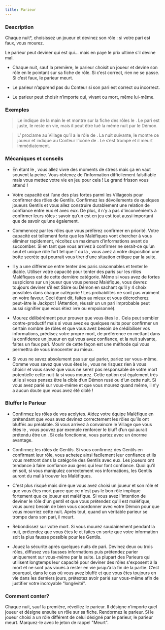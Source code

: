 ```yaml
---
title: Parieur
---
```



<Role PARIEUR header />

### Description

Chaque nuit*, choisissez un joueur et devinez son rôle : si votre pari est faux, vous mourez.

Le parieur peut deviner qui est qui… mais en paye le prix ultime s’il devine mal.

-   Chaque nuit, sauf la première, le parieur choisit un joueur et devine son rôle en le pointant sur sa fiche de rôle. Si c’est correct, rien ne se passe. Si c’est faux, le parieur meurt.
    
-   Le parieur n’apprend pas du Conteur si son pari est correct ou incorrect.

-   Le parieur peut choisir n’importe qui, vivant ou mort, même lui-même.

### Exemples

> Le <Role PARIEUR /> indique de la main le <Role MARIN /> et montre sur la fiche des rôles le <Role MARIN />. Le pari est juste, le <Role PARIEUR /> reste en vie, mais il peut être tué la même nuit par le Démon.

> L’<Role EXORCISTE /> proclame au Village qu’il a le rôle de <Role MAMIE />. La nuit suivante, le <Role PARIEUR /> montre ce joueur et indique au Conteur l’icône de <Role MAMIE />. Le <Role PARIEUR /> s’est trompé et il meurt immédiatement.

### Mécaniques et conseils

- En étant le <Role PARIEUR />, vous allez vivre des moments de stress mais ça en vaut souvent la peine. Vous obtenez de l’information difficilement falsifiable mais vous mettez votre vie en jeu pour cela ! Le grand frisson vous attend !

- Votre capacité est l’une des plus fortes parmi les Villageois pour confirmer des rôles de Gentils. Confirmez les dévoilements de quelques joueurs Gentils et vous allez construire durablement une relation de confiance entre eux et avec eux. De plus, il n’y a pas d'inconvénients à confirmer leurs rôles : savoir qu’un <Role PACIFISTE /> est en jeu est tout aussi important que de savoir qu’une <Role FEMME_DE_CHAMBRE /> également.

- Commencez par les rôles que vous préférez confirmer en priorité. Votre capacité est tellement forte que les Maléfiques vont chercher à vous éliminer rapidement, récoltez un maximum d’informations avant de succomber. Si en tant que <Role PARIEUR /> vous arrivez à confirmer ne serait-ce qu’un seul et unique rôle fort tel que l’<Role EXORCISTE /> ou la <Role COURTISANE />, vous avez à votre disposition une botte secrète qui pourrait vous tirer d’une situation critique par la suite.

- Il y a une différence entre tenter des paris raisonnables et tenter le diable. Utiliser votre capacité pour tenter des paris sur les rôles Maléfiques est de cette dernière catégorie. Même si vous avez de fortes suspicions sur un joueur que vous pensez Maléfique, vous devrez toujours deviner s’il est Sbire ou Démon en sachant qu’il y 4 choix possibles dans chaque catégorie ! Les probabilités ne sont pas vraiment en votre faveur. Ceci étant dit, faites au mieux et vous décrocherez peut-être le Jackpot ! (Attention, réussir un un pari improbable peut aussi signifier que vous étiez ivre ou empoisonné).

- Mourez délibérément pour prouver que vous êtes le <Role PARIEUR />. Cela peut sembler contre-productif mais si vous avez eu quelques nuits pour confirmer un certain nombre de rôles et que vous avez besoin de crédibiliser vos informations, prédisez votre propre mort, de préférence en mettant dans la confidence un joueur en qui vous avez confiance, et la nuit suivante, faites un faux pari. Mourir de cette façon est une méthode qui vous permettra de vous innocenter au mieux.

- Si vous ne savez absolument pas sur qui parier, pariez sur vous-même. Comme vous savez que vous êtes le <Role PARIEUR />, vous ne risquez rien à vous choisir et vous savez que vous ne serez pas responsable de votre mort potentielle cette nuit-là si vous mourez. Cette option est également très utile si vous pensez être la cible d’un Démon rusé ou d’un <Role ASSASSIN /> cette nuit. Si vous avez parié sur vous-même et que vous mourez quand même, il n’y a aucun doute que vous avez été ciblé !

### Bluffer le Parieur

- Confirmez les rôles de vos acolytes. Aidez votre équipe Maléfique en prétendant que vous avez devinez correctement les rôles qu’ils ont bluffés au préalable. Si vous arrivez à convaincre le Village que vous êtes le <Role PARIEUR />, vous pouvez par exemple renforcer le bluff d’un <Role PO /> qui aurait prétendu être un <Role HERBORISTE />. Si cela fonctionne, vous partez avec un énorme avantage.

- Confirmez les rôles de Gentils. Si vous confirmez des Gentils en confirmant leur rôle, vous achetez ainsi facilement leur confiance et ils vous mettront dans la catégorie des Gentils avec eux. Les joueurs ont tendance à faire confiance aux gens qui leur font confiance. Quoi qu'il en soit, si vous manipulez correctement vos informations, les Gentils auront du mal à trouver les Maléfiques.

- C'est plus risqué mais dire que vous avez choisi un joueur et son rôle  et que vous êtes mort parce que ce n'est pas le bon rôle implique fortement que ce joueur est maléfique. Si vous avez l'intention de deviner le rôle d'un gentil et que vous prétendez qu'il est maléfique, vous aurez besoin de bien vous coordonner avec votre Démon pour que vous mourriez cette nuit. Après tout, quand un véritable parieur se trompe dans son pari, il meurt.

- Rebondissez sur votre mort. Si vous mourez soudainement pendant la nuit, prétendez que vous êtes le <Role PARIEUR /> et faites en sorte que votre information soit la plus fausse possible pour les Gentils.

- Jouez la sécurité après quelques nuits de pari. Devinez deux ou trois rôles, diffusez vos fausses informations puis prétendez parier uniquement sur vous-même par la suite. La plupart des Parieurs qui utilisent longtemps leur capacité pour deviner des rôles s'exposent à la mort et ne sont pas voués à rester en vie jusqu’à la fin de la partie. C’est pourquoi, dans le cas où vous avez bluffé <Role PARIEUR /> et que vous êtes toujours en vie dans les derniers jours, prétextez avoir parié sur vous-même afin de justifier votre incroyable “longévité”.

### Comment conter?

Chaque nuit, sauf la première, réveillez le parieur. Il désigne n’importe quel joueur et désigne ensuite un rôle sur sa fiche. Rendormez le parieur. Si le joueur choisi a un rôle différent de celui désigné par le parieur, le parieur meurt. Marquez-le avec le jeton de rappel "Meurt".
